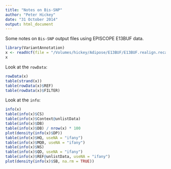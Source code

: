```yaml
---
title: "Notes on Bis-SNP"
author: "Peter Hickey"
date: "31 October 2014"
output: html_document
---
```


Some notes on `Bis-SNP` output files using EPISCOPE E13BUF data.

```r
library(VariantAnnotation)
x <- readVcf(file = "/Volumes/hickey/Adipose/E13BUF/E13BUF.realign.recal.snp.filtered.sort.vcf.gz", genome = 'hg19')
x
```

Look at the `rowData`:

```r
rowData(x)
table(strand(x))
table(rowData(x)$REF)
table(rowData(x)$FILTER)
```

Look at the `info`:

```r
info(x)
table(info(x)$CS)
table(info(x)$Context@unlistData)
table(info(x)$DB)
table(info(x)$DB) / nrow(x) * 100
plot(density(info(x)$DP))
table(info(x)$HQ, useNA = "ifany")
table(info(x)$MQ0, useNA = "ifany")
table(info(x)$NS)
table(info(x)$QD, useNA = "ifany")
table(info(x)$REF@unlistData, useNA = "ifany")
plot(density(info(x)$SB, na.rm = TRUE))
```